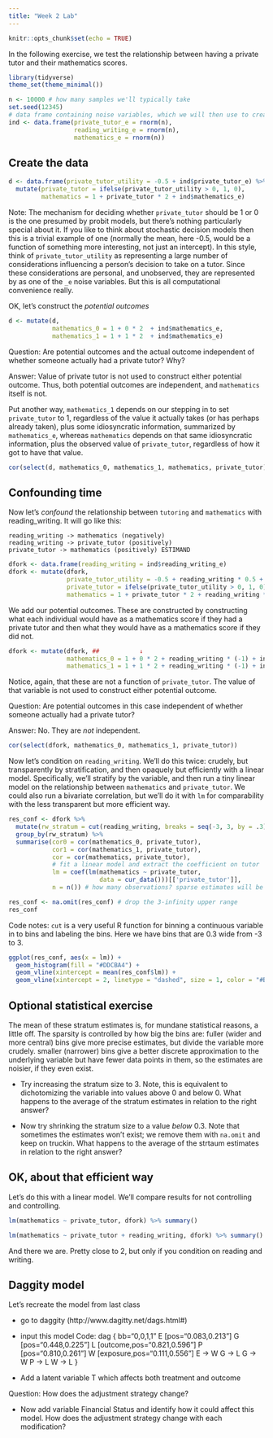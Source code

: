 ```yaml
---
title: "Week 2 Lab"
---
```


```r
knitr::opts_chunk$set(echo = TRUE)
```

In the following exercise, we test the relationship between having a private tutor and their mathematics scores. 

```r
library(tidyverse)
theme_set(theme_minimal())

n <- 10000 # how many samples we'll typically take
set.seed(12345)
# data frame containing noise variables, which we will then use to create each of the actual variables
ind <- data.frame(private_tutor_e = rnorm(n), 
                  reading_writing_e = rnorm(n), 
                  mathematics_e = rnorm(n))
```

## Create the data


```r
d <- data.frame(private_tutor_utility = -0.5 + ind$private_tutor_e) %>%
  mutate(private_tutor = ifelse(private_tutor_utility > 0, 1, 0),
         mathematics = 1 + private_tutor * 2 + ind$mathematics_e)
```

Note: The mechanism for deciding whether `private_tutor` should 
be 1 or 0 is the one presumed by probit models, but there's nothing particularly 
special about it. If you like to think about stochastic decision models then this 
is a trivial example of one (normally the mean, here -0.5, would be a function
of something more interesting, not just an intercept). In this style, 
think of `private_tutor_utility` 
as representing a large number of considerations influencing a 
person's decision to take on a tutor. Since these considerations are personal, 
and unobserved, they are represented by as one of the `_e` noise variables. 
But this is all computational convenience really.

OK, let's construct the *potential outcomes*
```r
d <- mutate(d,
            mathematics_0 = 1 + 0 * 2  + ind$mathematics_e,
            mathematics_1 = 1 + 1 * 2  + ind$mathematics_e)
```

Question: Are potential outcomes and the actual outcome independent of whether someone actually had a private tutor? Why?


Answer: Value of private tutor is not used to construct either potential outcome. Thus, both potential outcomes are independent, and `mathematics` itself is not. 

Put another way, `mathematics_1` depends on our stepping in to set `private_tutor` 
to 1, regardless of the value it actually takes (or has perhaps already taken), plus
some idiosyncratic information, summarized by `mathematics_e`, whereas 
`mathematics` depends on that same idiosyncratic information, plus the observed value of
`private_tutor`, regardless of how it got to have that value.

```r
cor(select(d, mathematics_0, mathematics_1, mathematics, private_tutor))
```



## Confounding time

Now let's *confound* the relationship between `tutoring` and `mathematics` with reading_writing. It 
will go like this:
```
reading_writing -> mathematics (negatively)
reading_writing -> private_tutor (positively)
private_tutor -> mathematics (positively) ESTIMAND
```

```r
dfork <- data.frame(reading_writing = ind$reading_writing_e)
dfork <- mutate(dfork,
                private_tutor_utility = -0.5 + reading_writing * 0.5 + ind$private_tutor_e,
                private_tutor = ifelse(private_tutor_utility > 0, 1, 0),
                mathematics = 1 + private_tutor * 2 + reading_writing * (-1) + ind$mathematics_e)
```


We add our potential outcomes. These are constructed by constructing what 
each individual would have as a mathematics score if they had a private tutor
and then what they would have as a mathematics score if they did not.


```r
dfork <- mutate(dfork, ##           ↓
                mathematics_0 = 1 + 0 * 2 + reading_writing * (-1) + ind$mathematics_e,
                mathematics_1 = 1 + 1 * 2 + reading_writing * (-1) + ind$mathematics_e)
```
Notice, again, that these are not a function of `private_tutor`. The value of
that variable is not used to construct either potential outcome.


Question: Are potential outcomes in this case independent of whether someone actually had a private tutor?

Answer: No. They are *not* independent. 
```r
cor(select(dfork, mathematics_0, mathematics_1, private_tutor))
```


Now let's condition on `reading_writing`. We'll do this twice: crudely, but 
transparently by stratification, and then opaquely but efficiently with a linear model.
Specifically, we'll stratify by the variable, and then run a tiny linear model on 
the relationship between `mathematics` and `private_tutor`. We could also run a 
bivariate correlation, but we'll do it with `lm` for comparability with the 
less transparent but more efficient way.


```r
res_conf <- dfork %>%
  mutate(rw_stratum = cut(reading_writing, breaks = seq(-3, 3, by = .3))) %>%
  group_by(rw_stratum) %>%
  summarise(cor0 = cor(mathematics_0, private_tutor),
            cor1 = cor(mathematics_1, private_tutor),
            cor = cor(mathematics, private_tutor), 
            # fit a linear model and extract the coefficient on tutor
            lm = coef(lm(mathematics ~ private_tutor, 
                         data = cur_data()))[['private_tutor']],
            n = n()) # how many observations? sparse estimates will be noisy! 

res_conf <- na.omit(res_conf) # drop the 3-infinity upper range
res_conf
```
Code notes: `cut` is a very useful R function for binning a continuous variable
in to bins and labeling the bins. Here we have bins that are 0.3 wide from -3 to 3.

```r
ggplot(res_conf, aes(x = lm)) + 
  geom_histogram(fill = "#DDCBA4") + 
  geom_vline(xintercept = mean(res_conf$lm)) + 
  geom_vline(xintercept = 2, linetype = "dashed", size = 1, color = "#BA0020")
```

## Optional statistical exercise

The mean of these stratum estimates is, for mundane statistical reasons, a 
little off. The sparsity is 
controlled by how big the bins are: fuller (wider and more central) bins 
give more precise estimates, but divide the variable more crudely. smaller 
(narrower) bins give a better discrete approximation to the underlying variable
but have fewer data points in them, so the estimates are noisier, if they even
exist.

* Try increasing the stratum size to 3. Note, this is equivalent to dichotomizing
the variable into values above 0 and below 0. What happens to the average of the 
stratum estimates in relation to the right answer?

* Now try shrinking the stratum size to a value *below* 0.3. Note that sometimes
the estimates won't exist; we remove them with `na.omit` and keep on truckin.
What happens to the average of the 
strtaum estimates in relation to the right answer?

## OK, about that efficient way

Let's do this with a linear model. We'll compare
results for not controlling and controlling.
```r
lm(mathematics ~ private_tutor, dfork) %>% summary()

lm(mathematics ~ private_tutor + reading_writing, dfork) %>% summary()
```
And there we are. Pretty close to 2, but only if you condition on reading and 
writing.



## Daggity model

Let's recreate the model from last class

- go to daggity  (http://www.dagitty.net/dags.html#)
- input this model
Code:
dag {
bb="0,0,1,1"
E [pos="0.083,0.213"]
G [pos="0.448,0.225"]
L [outcome,pos="0.821,0.596"]
P [pos="0.810,0.261"]
W [exposure,pos="0.111,0.556"]
E -> W
G -> L
G -> W
P -> L
W -> L
}

- Add a latent variable T which affects both treatment and outcome

Question: How does the adjustment strategy change?

- Now add variable Financial Status and identify how it could affect this model. How does the adjustment strategy change with each modification?




